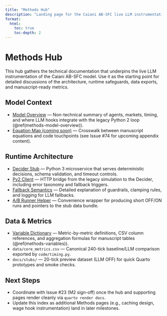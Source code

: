 ```yaml
---
title: "Methods Hub"
description: "Landing page for the Caiani AB-SFC live LLM instrumentation, linking to method-focused documentation and reference artifacts."
format:
  html:
    toc: true
    toc-depth: 2
---
```


# Methods Hub {#methods-index}

This hub gathers the technical documentation that underpins the live LLM instrumentation of the Caiani AB-SFC model. Use it as the starting point for detailed discussions of the architecture, runtime safeguards, data exports, and manuscript-ready metrics.

## Model Context

- [Model Overview](model_overview.md) — Non-technical summary of agents, markets, timing, and where LLM hooks integrate with the legacy Python 2 loop (@ref(methods-model-overview)).
- [Equation Map (coming soon)](eq_map.md) — Crosswalk between manuscript equations and code touchpoints (see Issue #74 for upcoming appendix content).

## Runtime Architecture

- [Decider Stub](decider.md) — Python 3 microservice that serves deterministic decisions, schema validation, and timeout controls.
- [Py2 Client](py2_client.md) — HTTP bridge from the legacy simulation to the Decider, including error taxonomy and fallback triggers.
- [Fallback Semantics](fallbacks.qmd) — Detailed explanation of guardrails, clamping rules, and logging for LLM fallbacks.
- [A/B Runner Helper](runners.md) — Convenience wrapper for producing short OFF/ON runs and pointers to the stub data bundle.

## Data & Metrics

- [Variable Dictionary](variables.md) — Metric-by-metric definitions, CSV column references, and aggregation formulas for manuscript tables (@ref(methods-variables)).
- `data/core_metrics.csv` — Canonical 240-tick baseline/LLM comparison exported by `code/timing.py`.
- `docs/stubs/` — 20-tick preview dataset (LLM OFF) for quick Quarto prototypes and smoke checks.

## Next Steps

- Coordinate with Issue #23 (M2 sign-off) once the hub and supporting pages render cleanly via `quarto render docs`.
- Update this index as additional Methods pages (e.g., caching design, wage hook instrumentation) land in later milestones.
